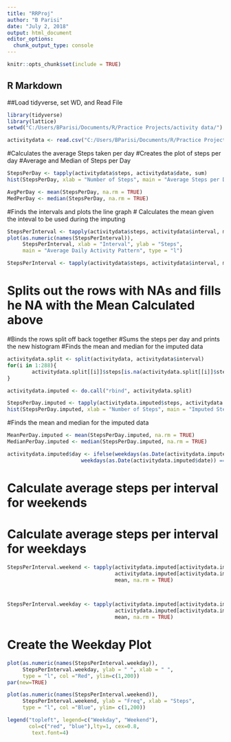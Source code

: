 ---
title: "RRProj"
author: "B Parisi"
date: "July 2, 2018"
output: html_document
editor_options: 
  chunk_output_type: console
---

```{r setup, include=TRUE}
knitr::opts_chunk$set(include = TRUE)
```

## R Markdown
##Load tidyverse, set WD, and Read File


```{r echo = TRUE}
library(tidyverse)
library(lattice)
setwd("C:/Users/BParisi/Documents/R/Practice Projects/activity data/")

activitydata <- read.csv("C:/Users/BParisi/Documents/R/Practice Projects/activity data/activity.csv", header = TRUE)
```



#Calculates the average Steps taken per day
#Creates the plot of steps per day
#Average and Median of Steps per Day

```{r echo=TRUE}
StepsPerDay <- tapply(activitydata$steps, activitydata$date, sum)
hist(StepsPerDay, xlab = "Number of Steps", main = "Average Steps per Day")

AvgPerDay <- mean(StepsPerDay, na.rm = TRUE)
MedPerDay <- median(StepsPerDay, na.rm = TRUE)
```



#Finds the intervals and plots the line graph 
# Calculates the mean given the inteval to be used during the imputing
```{r echo=TRUE}
StepsPerInterval <- tapply(activitydata$steps, activitydata$interval, mean, na.rm = TRUE)
plot(as.numeric(names(StepsPerInterval)), 
     StepsPerInterval, xlab = "Interval", ylab = "Steps", 
     main = "Average Daily Activity Pattern", type = "l")

StepsPerInterval <- tapply(activitydata$steps, activitydata$interval, mean, na.rm = TRUE)
```

# Splits out the rows with NAs and fills he NA with the Mean Calculated above
#Binds the rows split off back together
#Sums the steps per day and prints the new histogram
#Finds the mean and median for the imputed data
```{r echo=TRUE}
activitydata.split <- split(activitydata, activitydata$interval)
for(i in 1:288){
        activitydata.split[[i]]$steps[is.na(activitydata.split[[i]]$steps)] <- StepsPerInterval[i]
}

activitydata.imputed <- do.call("rbind", activitydata.split)

StepsPerDay.imputed <- tapply(activitydata.imputed$steps, activitydata.imputed$date, sum)
hist(StepsPerDay.imputed, xlab = "Number of Steps", main = "Imputed Steps per Day")
```



#Finds the mean and median for the imputed data
```{r echo = TRUE}
MeanPerDay.imputed <- mean(StepsPerDay.imputed, na.rm = TRUE)
MedianPerDay.imputed <- median(StepsPerDay.imputed, na.rm = TRUE)

activitydata.imputed$day <- ifelse(weekdays(as.Date(activitydata.imputed$date)) == "Saturday" | 
                        weekdays(as.Date(activitydata.imputed$date)) == "Sunday", "weekend", "weekday")
```



# Calculate average steps per interval for weekends
# Calculate average steps per interval for weekdays
```{r echo= TRUE}
StepsPerInterval.weekend <- tapply(activitydata.imputed[activitydata.imputed$day == "weekend" ,]$steps, 
                                   activitydata.imputed[activitydata.imputed$day == "weekend" ,]$interval, 
                                   mean, na.rm = TRUE)



StepsPerInterval.weekday <- tapply(activitydata.imputed[activitydata.imputed$day == "weekday" ,]$steps, 
                                   activitydata.imputed[activitydata.imputed$day == "weekday" ,]$interval, 
                                   mean, na.rm = TRUE)
```


# Create the Weekday Plot

```{r echo=TRUE}
plot(as.numeric(names(StepsPerInterval.weekday)),  
     StepsPerInterval.weekday, ylab = " ", xlab = " ",
     type = "l", col ="Red", ylim=c(1,200))
par(new=TRUE)

plot(as.numeric(names(StepsPerInterval.weekend)), 
     StepsPerInterval.weekend, ylab = "Freq", xlab = "Steps",
     type = "l", col ="Blue", ylim= c(1,200))

legend("topleft", legend=c("Weekday", "Weekend"),
       col=c("red", "blue"),lty=1, cex=0.8,
        text.font=4)
```


        




